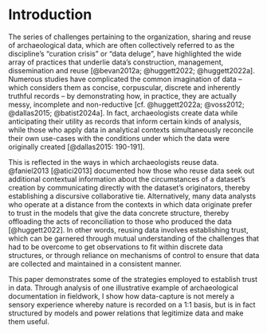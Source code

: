# Introduction
The series of challenges pertaining to the organization, sharing and reuse of archaeological data, which are often collectively referred to as the discipline's "curation crisis" or "data deluge", have highlighted the wide array of practices that underlie data's construction, management, dissemination and reuse [@bevan2012a; @huggett2022; @huggett2022a].
Numerous studies have complicated the common imagination of data -- which considers them as concise, corpuscular, discrete and inherently truthful records -- by demonstrating how, in practice, they are actually messy, incomplete and non-reductive [cf. @huggett2022a; @voss2012; @dallas2015; @batist2024a].
In fact, archaeologists create data while anticipating their utility as records that inform certain kinds of analysis, while those who apply data in analytical contexts simultaneously reconcile their own use-cases with the conditions under which the data were originally created [@dallas2015: 190-191].

This is reflected in the ways in which archaeologists reuse data.
@faniel2013 [@atici2013] documented how those who reuse data seek out additional contextual information about the circumstances of a dataset's creation by communicating directly with the dataset's originators, thereby establishing a discursive collaborative tie.
Alternatively, many data analysts who operate at a distance from the contexts in which data originate prefer to trust in the models that give the data concrete structure, thereby offloading the acts of reconciliation to those who produced the data [@huggett2022].
In other words, reusing data involves establishing trust, which can be garnered through mutual understanding of the challenges that had to be overcome to get observations to fit within discrete data structures, or through reliance on mechanisms of control to ensure that data are collected and maintained in a consistent manner.

This paper demonstrates some of the strategies employed to establish trust in data.
Through analysis of one illustrative example of archaeological documentation in fieldwork, I show how data-capture is not merely a sensory experience whereby nature is recorded on a 1:1 basis, but is in fact structured by models and power relations that legitimize data and make them useful.
